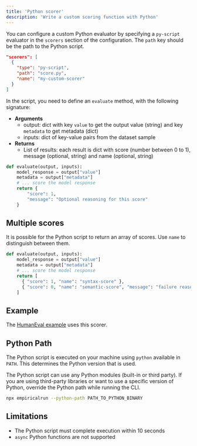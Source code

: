 ```yaml
---
title: 'Python scorer'
description: 'Write a custom scoring function with Python'
---
```


You can configure a custom Python evaluator by specifying a `py-script` evaluator in
the `scorers` section of the configuration. The `path` key should be the path to the Python script.

```json
"scorers": [
  {
    "type": "py-script",
    "path": "score.py",
    "name": "my-custom-scorer"
  }
]
```

In the script, you need to define an `evaluate` method, with the following signature:

- **Arguments**
  - output: dict with key `value` to get the output value (string) and key `metadata` to get metadata (dict)
  - inputs: dict of key-value pairs from the dataset sample
- **Returns**
  - List of results: each result is dict with score (number between 0 to 1), message (optional, string) and name (optional, string)

```python score.py
def evaluate(output, inputs):
    model_response = output["value"]
    metadata = output["metadata"]
    # ... score the model response
    return {
        "score": 1,
        "message": "Optional reasoning for this score"
    }
```

## Multiple scores

It is possible for the Python script to return an array of scores. Use `name` to distinguish
between them.

```python score.py
def evaluate(output, inputs):
    model_response = output["value"]
    metadata = output["metadata"]
    # ... score the model response
    return [
      { "score": 1, "name": "syntax-score" },
      { "score": 0, "name": "semantic-score", "message": "failure reason"}
    ]
```

## Example

The [HumanEval example](https://github.com/empirical-run/empirical/tree/main/examples/humaneval) uses this scorer.

## Python Path

The Python script is executed on your machine using `python` available in `PATH`. This
determines the Python version that is used.

The Python script can use any Python modules (built-in or third party). If you are
using third-party libraries or want to use a specific version of Python, override
the Python path while running the CLI.

```sh
npx empiricalrun --python-path PATH_TO_PYTHON_BINARY
```

## Limitations

- The Python script must complete execution within 10 seconds
- `async` Python functions are not supported
